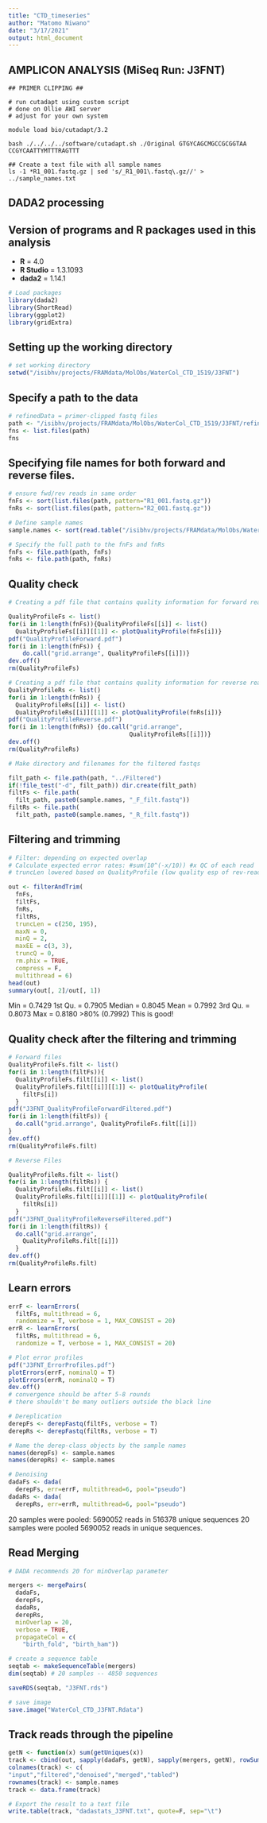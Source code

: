 ---
title: "CTD_timeseries"
author: "Matomo Niwano"
date: "3/17/2021"
output: html_document
---

## AMPLICON ANALYSIS (MiSeq Run: J3FNT)

```{console}

## PRIMER CLIPPING ##

# run cutadapt using custom script
# done on Ollie AWI server
# adjust for your own system

module load bio/cutadapt/3.2

bash ./../../../software/cutadapt.sh ./Original GTGYCAGCMGCCGCGGTAA CCGYCAATTYMTTTRAGTTT

## Create a text file with all sample names
ls -1 *R1_001.fastq.gz | sed 's/_R1_001\.fastq\.gz//' > ../sample_names.txt

```

## DADA2 processing
## Version of programs and R packages used in this analysis

- **R** = 4.0
- **R Studio** = 1.3.1093
- **dada2** = 1.14.1

```{r}

# Load packages
library(dada2)
library(ShortRead)
library(ggplot2)
library(gridExtra)
```

## Setting up the working directory

```{r}
# set working directory
setwd("/isibhv/projects/FRAMdata/MolObs/WaterCol_CTD_1519/J3FNT")

```

## Specify a path to the data
```{r}
# refinedData = primer-clipped fastq files
path <- "/isibhv/projects/FRAMdata/MolObs/WaterCol_CTD_1519/J3FNT/refinedData"
fns <- list.files(path)
fns
```

## Specifying file names for both forward and reverse files. 
```{r}
# ensure fwd/rev reads in same order
fnFs <- sort(list.files(path, pattern="R1_001.fastq.gz"))
fnRs <- sort(list.files(path, pattern="R2_001.fastq.gz"))

# Define sample names
sample.names <- sort(read.table("/isibhv/projects/FRAMdata/MolObs/WaterCol_CTD_1519/J3FNT/sample_names.txt", h = F, stringsAsFactors = F)$V1)

# Specify the full path to the fnFs and fnRs
fnFs <- file.path(path, fnFs)
fnRs <- file.path(path, fnRs)
```

## Quality check
```{r}
# Creating a pdf file that contains quality information for forward reads. 

QualityProfileFs <- list()
for(i in 1:length(fnFs)){QualityProfileFs[[i]] <- list()
  QualityProfileFs[[i]][[1]] <- plotQualityProfile(fnFs[i])}
pdf("QualityProfileForward.pdf")
for(i in 1:length(fnFs)) {
    do.call("grid.arrange", QualityProfileFs[[i]])}
dev.off()
rm(QualityProfileFs)

# Creating a pdf file that contains quality information for reverse reads
QualityProfileRs <- list()
for(i in 1:length(fnRs)) {
  QualityProfileRs[[i]] <- list()
  QualityProfileRs[[i]][[1]] <- plotQualityProfile(fnRs[i])}
pdf("QualityProfileReverse.pdf")
for(i in 1:length(fnRs)) {do.call("grid.arrange", 
                                  QualityProfileRs[[i]])}
dev.off()
rm(QualityProfileRs)

# Make directory and filenames for the filtered fastqs

filt_path <- file.path(path, "../Filtered")
if(!file_test("-d", filt_path)) dir.create(filt_path)
filtFs <- file.path(
  filt_path, paste0(sample.names, "_F_filt.fastq"))
filtRs <- file.path(
  filt_path, paste0(sample.names, "_R_filt.fastq"))

```


## Filtering and trimming
```{r}
# Filter: depending on expected overlap
# Calculate expected error rates: #sum(10^(-x/10)) #x QC of each read
# truncLen lowered based on QualityProfile (low quality esp of rev-reads)

out <- filterAndTrim(
  fnFs,
  filtFs,
  fnRs,
  filtRs,
  truncLen = c(250, 195),
  maxN = 0,
  minQ = 2,
  maxEE = c(3, 3),
  truncQ = 0,
  rm.phix = TRUE,
  compress = F,
  multithread = 6)
head(out)
summary(out[, 2]/out[, 1])

```

Min = 0.7429
1st Qu. = 0.7905
Median = 0.8045
Mean = 0.7992
3rd Qu. = 0.8073
Max = 0.8180
>80% (0.7992) This is good!

## Quality check after the filtering and trimming

```{r}
# Forward files
QualityProfileFs.filt <- list()
for(i in 1:length(filtFs)){
  QualityProfileFs.filt[[i]] <- list()
  QualityProfileFs.filt[[i]][[1]] <- plotQualityProfile(
    filtFs[i])
  }
pdf("J3FNT_QualityProfileForwardFiltered.pdf")
for(i in 1:length(filtFs)) {
  do.call("grid.arrange", QualityProfileFs.filt[[i]])
}
dev.off()
rm(QualityProfileFs.filt)

# Reverse Files

QualityProfileRs.filt <- list()
for(i in 1:length(filtRs)) {
  QualityProfileRs.filt[[i]] <- list()
  QualityProfileRs.filt[[i]][[1]] <- plotQualityProfile(
    filtRs[i])
  }
pdf("J3FNT_QualityProfileReverseFiltered.pdf")
for(i in 1:length(filtRs)) {
  do.call("grid.arrange", 
    QualityProfileRs.filt[[i]])
  }
dev.off()
rm(QualityProfileRs.filt)

```
## Learn errors

```{r}
errF <- learnErrors(
  filtFs, multithread = 6, 
  randomize = T, verbose = 1, MAX_CONSIST = 20)
errR <- learnErrors(
  filtRs, multithread = 6, 
  randomize = T, verbose = 1, MAX_CONSIST = 20)

# Plot error profiles
pdf("J3FNT_ErrorProfiles.pdf")
plotErrors(errF, nominalQ = T)
plotErrors(errR, nominalQ = T)
dev.off()
# convergence should be after 5-8 rounds
# there shouldn't be many outliers outside the black line 

# Dereplication 
derepFs <- derepFastq(filtFs, verbose = T)
derepRs <- derepFastq(filtRs, verbose = T)

# Name the derep-class objects by the sample names
names(derepFs) <- sample.names
names(derepRs) <- sample.names

# Denoising
dadaFs <- dada(
  derepFs, err=errF, multithread=6, pool="pseudo")
dadaRs <- dada(
  derepRs, err=errR, multithread=6, pool="pseudo")
```

20 samples were pooled: 5690052 reads in 516378 unique sequences
20 samples were pooled 5690052 reads in unique sequences.

## Read Merging

```{r}
# DADA recommends 20 for minOverlap parameter

mergers <- mergePairs(
  dadaFs,
  derepFs,
  dadaRs,
  derepRs,
  minOverlap = 20,
  verbose = TRUE,
  propagateCol = c(
    "birth_fold", "birth_ham"))

# create a sequence table
seqtab <- makeSequenceTable(mergers)
dim(seqtab) # 20 samples -- 4850 sequences

saveRDS(seqtab, "J3FNT.rds")

# save image
save.image("WaterCol_CTD_J3FNT.Rdata")

```
## Track reads through the pipeline

```{r}
getN <- function(x) sum(getUniques(x))
track <- cbind(out, sapply(dadaFs, getN), sapply(mergers, getN), rowSums(seqtab))
colnames(track) <- c(
"input","filtered","denoised","merged","tabled")
rownames(track) <- sample.names
track <- data.frame(track)

# Export the result to a text file
write.table(track, "dadastats_J3FNT.txt", quote=F, sep="\t")
```
